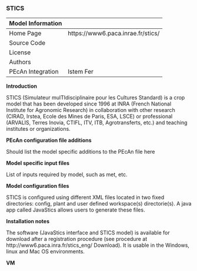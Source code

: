 ### STICS {#models-stics}

| Model Information ||
| -- | -- |
| Home Page | https://www6.paca.inrae.fr/stics/ |
| Source Code | |
| License |  |
| Authors | |
| PEcAn Integration | Istem Fer |

**Introduction**

STICS (Simulateur mulTIdisciplinaire pour les Cultures Standard) is a crop model that has been developed since 1996 at INRA (French National Institute for Agronomic Research) in collaboration with other research (CIRAD, Irstea, Ecole des Mines de Paris, ESA, LSCE) or professional (ARVALIS, Terres Inovia, CTIFL, ITV, ITB, Agrotransferts, etc.) and teaching institutes or organizations.


**PEcAn configuration file additions**

Should list the model specific additions to the PEcAn file here

**Model specific input files**

List of inputs required by model, such as met, etc.

**Model configuration files**

STICS is configured using different XML files located in two fixed directories: config, plant and user defined workspace(s) directorie(s). A java app called JavaStics allows users to generate these files.

**Installation notes**

The software (JavaStics interface and STICS model) is available for download after a registration procedure (see
procedure at http://www6.paca.inra.fr/stics_eng/ Download). It is usable in the Windows, linux and Mac OS
environments.

**VM**

